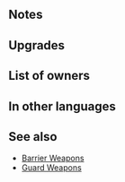 {{Weapon Infobox
|tagid=SID_バリアの剣＋
|weaponType=Sword
|weaponName=Barrier Blade+
|might=14
|range=1
|effect=If foe initiates combat, grants Res+7 during combat.
|cost=300
|exclusive=0
|statModifiers=0,14,0,0,0
|refinePaths=default
|refineSP=350
|refineMedals=500
|refineStones=50
|properties=random_all
}}
==Notes==
{{IfFoeInitiates}}
{{Combat boosts}}
==Upgrades==
{{Weapon Upgrade List}}
==List of owners==
{{Skill Hero List}}
==In other languages==
{{OtherLanguages
|japanese=バリアの剣＋
|german=Barriereklinge+
|spanishEU=Hoja defensiva +
|spanishLA=Hoja defensiva +
|french=Lame barrière +
|italian=Lama barriera+
|chineseTW=巴里亞之劍＋
|portuguese=Espada muralha+
}}
==See also==
{{See also skills|cond=Description LIKE '%if foe initiates combat, grants Res+%during combat%' AND WikiName NOT LIKE '%barrier%'|columns=3}}
* [[Skill families#Barrier|Barrier Weapons]]
* [[Skill families#Guard (combat boosts)|Guard Weapons]]
{{Weapons Navbox}}